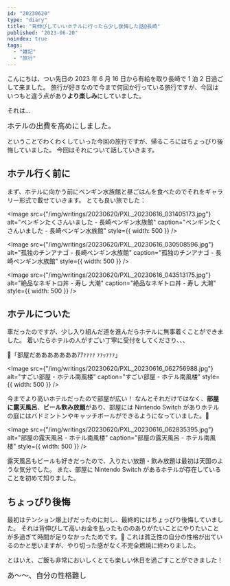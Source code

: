 ```yaml
---
id: "20230620"
type: "diary"
title: "背伸びしていいホテルに行ったら少し後悔した話@長崎"
published: "2023-06-20"
noindex: true
tags:
  - "雑記"
  - "旅行"
---
```


こんにちは、つい先日の 2023 年 6 月 16 日から有給を取り長崎で 1 泊 2 日過ごして来ました。
旅行が好きなので今まで何回か行っている旅行ですが、今回はいつもと違う点があり**より楽しみ**にしていました。

それは...

<Big>ホテルの出費を高めにしました。</Big>

ということでわくわくしていった今回の旅行ですが、帰るころにはちょっぴり後悔していました。
今回はそれについて話していきます。

## ホテル行く前に

まず、ホテルに向かう前にペンギン水族館と昼ごはんを食べたのでそれをギャラリー形式で載せていきます。
とても良い旅でした：

<Image
  src={"/img/writings/20230620/PXL_20230616_031405173.jpg"}
  alt="ペンギンたくさんいました - 長崎ペンギン水族館"
  caption="ペンギンたくさんいました - 長崎ペンギン水族館"
  style={{ width: 500 }}
/>

<Image
  src={"/img/writings/20230620/PXL_20230616_030508596.jpg"}
  alt="孤独のチンアナゴ - 長崎ペンギン水族館"
  caption="孤独のチンアナゴ - 長崎ペンギン水族館"
  style={{ width: 500 }}
/>

<Image
  src={"/img/writings/20230620/PXL_20230616_043513175.jpg"}
  alt="絶品なネギトロ丼 - 寿し 大潮"
  caption="絶品なネギトロ丼 - 寿し 大潮"
  style={{ width: 500 }}
/>

## ホテルについた

車だったのですが、少し入り組んだ道を進んだらホテルに無事着くことができました。
着いたらホテルの人がすごい丁寧に受付をしてくださり、、、

🙂「部屋だあああああああｱｱｧｧｧｧ ｧｧｯｧｧｧ」

<Image
  src={"/img/writings/20230620/PXL_20230616_062756988.jpg"}
  alt="すごい部屋 - ホテル南風楼"
  caption="すごい部屋 - ホテル南風楼"
  style={{ width: 500 }}
/>

今までより高いホテルだったので部屋が広い！
なんとそれだけではなく、**部屋に露天風呂**、**ビール飲み放題**があり、部屋には Nintendo Switch がありホテルの庭にはバドミントンやキャッチボールができるようになっていました。🫠

<Image
  src={"/img/writings/20230620/PXL_20230616_062835395.jpg"}
  alt="部屋の露天風呂 - ホテル南風楼"
  caption="部屋の露天風呂 - ホテル南風楼"
  style={{ width: 500 }}
/>

露天風呂もビールも好きだったので、入りたい放題・飲み放題は最初は天国のような気分でした。
また、部屋に Nintendo Switch があるホテルが存在していることを初めて知りました。

## ちょっぴり後悔

最初はテンション爆上げだったのに対し、最終的にはちょっぴり後悔していました。
それは背伸びして高いお金を払ったもののありがたいことにやりたいことが多過ぎて時間が足りなかったためです。🫠
これは貧乏性の自分の性格が出ているのかと思いますが、やり切った感がなく不完全燃焼に終わりました。

とはいえ、ご飯も非常においしくとても楽しい休日を過ごすことができました！

<Big>あ～～、自分の性格難し</Big>
